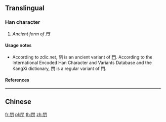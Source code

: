 {{character info/new}}
==Translingual==

===Han character===
{{Han char|rn=169|rad=門|as=02|sn=10|canj=ANMN|four=77201|ids=⿵門丁}}

# ''Ancient form of [[門]]''

====Usage notes====
* According to zdic.net, 閅 is an ancient variant of [[門]]. According to the International Encoded Han Character and Variants Database and the KangXi dictionary, 閅 is a regular variant of 門.

====References====
{{Han ref|kx=1330.090|dkj=41217|dj=1834.080|hdz=74282.090|uh=9585}}

----

==Chinese==
{{zh-see|門|a}}

[[fr:閅]]
[[pl:閅]]
[[th:閅]]
[[zh:閅]]